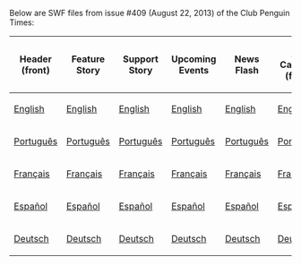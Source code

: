Below are SWF files from issue #409 (August 22, 2013) of the Club Penguin Times:

<center>
{|class="wikitable" border="1"
!Header (front)
!Feature Story
!Support Story
!Upcoming Events
!News Flash
!Ask Cadence (front)
!Header (back)
!Ask Cadence (back)
!Jokes and Riddles
!Secrets
!Feature More
|-
|[[Media:ENNews409HeaderFront.swf|English]]||[[Media:ENNews409FeatureStory.swf|English]]||[[Media:ENNews409SupportStory.swf|English]]||[[Media:ENNews409UpcomingEvents.swf|English]]||[[Media:ENNews409NewsFlash.swf|English]]||[[Media:ENNews409AskAuntArcticFront.swf|English]]||[[Media:ENNews409HeaderBack.swf|English]]||[[Media:ENNews409AskAuntArcticBack.swf|English]]||[[Media:ENNews409JokesAndRiddles.swf|English]]||[[Media:ENNews409Secrets.swf|English]]||[[Media:ENNews409FeatureMore.swf|English]]
|-
|[[Media:PTNews409HeaderFront.swf|Português]]||[[Media:PTNews409FeatureStory.swf|Português]]||[[Media:PTNews409SupportStory.swf|Português]]||[[Media:PTNews409UpcomingEvents.swf|Português]]||[[Media:PTNews409NewsFlash.swf|Português]]||[[Media:PTNews409AskAuntArcticFront.swf|Português]]||[[Media:PTNews409HeaderBack.swf|Português]]||[[Media:PTNews409AskAuntArcticBack.swf|Português]]||[[Media:PTNews409JokesAndRiddles.swf|Português]]||[[Media:PTNews409Secrets.swf|Português]]||[[Media:PTNews409FeatureMore.swf|Português]]
|-
|[[Media:FRNews409HeaderFront.swf|Français]]||[[Media:FRNews409FeatureStory.swf|Français]]||[[Media:FRNews409SupportStory.swf|Français]]||[[Media:FRNews409UpcomingEvents.swf|Français]]||[[Media:FRNews409NewsFlash.swf|Français]]||[[Media:FRNews409AskAuntArcticFront.swf|Français]]||[[Media:FRNews409HeaderBack.swf|Français]]||[[Media:FRNews409AskAuntArcticBack.swf|Français]]||[[Media:FRNews409JokesAndRiddles.swf|Français]]||[[Media:FRNews409Secrets.swf|Français]]||[[Media:FRNews409FeatureMore.swf|Français]]
|-
|[[Media:ESNews409HeaderFront.swf|Español]]||[[Media:ESNews409FeatureStory.swf|Español]]||[[Media:ESNews409SupportStory.swf|Español]]||[[Media:ESNews409UpcomingEvents.swf|Español]]||[[Media:ESNews409NewsFlash.swf|Español]]||[[Media:ESNews409AskAuntArcticFront.swf|Español]]||[[Media:ESNews409HeaderBack.swf|Español]]||[[Media:ESNews409AskAuntArcticBack.swf|Español]]||[[Media:ESNews409JokesAndRiddles.swf|Español]]||[[Media:ESNews409Secrets.swf|Español]]||[[Media:ESNews409FeatureMore.swf|Español]]
|-
|[[Media:DENews409HeaderFront.swf|Deutsch]]||[[Media:DENews409FeatureStory.swf|Deutsch]]||[[Media:DENews409SupportStory.swf|Deutsch]]||[[Media:DENews409UpcomingEvents.swf|Deutsch]]||[[Media:DENews409NewsFlash.swf|Deutsch]]||[[Media:DENews409AskAuntArcticFront.swf|Deutsch]]||[[Media:DENews409HeaderBack.swf|Deutsch]]||[[Media:DENews409AskAuntArcticBack.swf|Deutsch]]||[[Media:DENews409JokesAndRiddles.swf|Deutsch]]||[[Media:DENews409Secrets.swf|Deutsch]]||[[Media:DENews409FeatureMore.swf|Deutsch]]
|}
</center>